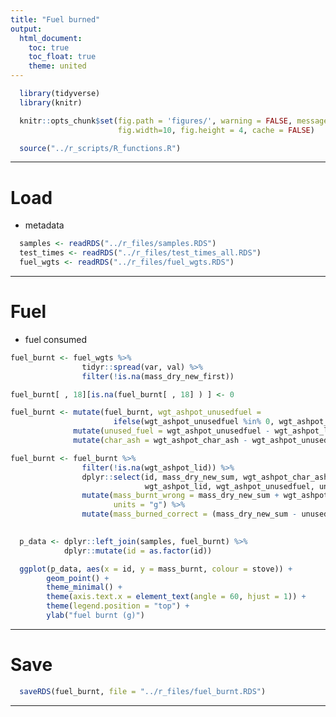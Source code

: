 ```yaml
---
title: "Fuel burned"
output:
  html_document:
    toc: true
    toc_float: true
    theme: united
---
```


```r
  library(tidyverse)
  library(knitr)
```

```r
  knitr::opts_chunk$set(fig.path = 'figures/', warning = FALSE, message = FALSE,
                        fig.width=10, fig.height = 4, cache = FALSE)
```

```r
  source("../r_scripts/R_functions.R")
```

---

# Load

* metadata

```r
  samples <- readRDS("../r_files/samples.RDS")
  test_times <- readRDS("../r_files/test_times_all.RDS")
  fuel_wgts <- readRDS("../r_files/fuel_wgts.RDS")
```


---

# Fuel

* fuel consumed

```r
  
fuel_burnt <- fuel_wgts %>%
                tidyr::spread(var, val) %>%
                filter(!is.na(mass_dry_new_first))

fuel_burnt[ , 18][is.na(fuel_burnt[ , 18] ) ] <- 0

fuel_burnt <- mutate(fuel_burnt, wgt_ashpot_unusedfuel =
                       ifelse(wgt_ashpot_unusedfuel %in% 0, wgt_ashpot_lid, wgt_ashpot_unusedfuel)) %>%
              mutate(unused_fuel = wgt_ashpot_unusedfuel - wgt_ashpot_lid) %>%
              mutate(char_ash = wgt_ashpot_char_ash - wgt_ashpot_unusedfuel)

fuel_burnt <- fuel_burnt %>%
                filter(!is.na(wgt_ashpot_lid)) %>%
                dplyr::select(id, mass_dry_new_sum, wgt_ashpot_char_ash,
                              wgt_ashpot_lid, wgt_ashpot_unusedfuel, unused_fuel, char_ash) %>%
                mutate(mass_burnt_wrong = mass_dry_new_sum + wgt_ashpot_lid - wgt_ashpot_char_ash,
                       units = "g") %>%
                mutate(mass_burned_correct = (mass_dry_new_sum - unused_fuel) - char_ash)
                

```

```r
  p_data <- dplyr::left_join(samples, fuel_burnt) %>%
            dplyr::mutate(id = as.factor(id))

  ggplot(p_data, aes(x = id, y = mass_burnt, colour = stove)) +
        geom_point() +
        theme_minimal() + 
        theme(axis.text.x = element_text(angle = 60, hjust = 1)) +
        theme(legend.position = "top") +
        ylab("fuel burnt (g)")
```

---

# Save

```r
  saveRDS(fuel_burnt, file = "../r_files/fuel_burnt.RDS")
```

---

